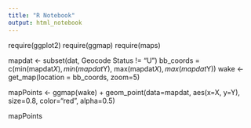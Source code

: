 ```yaml
---
title: "R Notebook"
output: html_notebook
---
```

require(ggplot2)
require(ggmap)
require(maps)

mapdat <- subset(dat, Geocode Status != "U")
bb_coords = c(min(mapdat$X), min(mapdat$Y), max(mapdat$X), max(mapdat$Y))
wake <- get_map(location = bb_coords, zoom=5)

mapPoints <- ggmap(wake) + geom_point(data=mapdat, 
                                     aes(x=X, y=Y),
                                     size=0.8,
                                     color="red",
                                     alpha=0.5)

mapPoints

